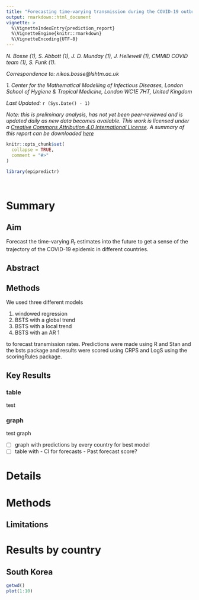 ```yaml
---
title: "Forecasting time-varying transmission during the COVID-19 outbreak"
output: rmarkdown::html_document
vignette: >
  %\VignetteIndexEntry{prediction_report}
  %\VignetteEngine{knitr::rmarkdown}
  %\VignetteEncoding{UTF-8}
---
```


*N. Bosse (1), S. Abbott (1), J. D. Munday (1), J. Hellewell (1), CMMID COVID team (1), S. Funk (1).*

*Correspondence to: nikos.bosse@lshtm.ac.uk* 

*1. Center for the Mathematical Modelling of Infectious Diseases, London School of Hygiene & Tropical Medicine, London WC1E 7HT, United Kingdom*

*Last Updated:* `r (Sys.Date() - 1)`

*Note: this is preliminary analysis, has not yet been peer-reviewed and is updated daily as new data becomes available. This work is licensed under a [Creative Commons Attribution 4.0 International License](https://creativecommons.org/licenses/by/4.0/). A summary of this report can be downloaded [here](https://cmmid.github.io/topics/covid19/current-patterns-transmission/reports/global-time-varying-transmission/summary.pdf)*




```r
knitr::opts_chunk$set(
  collapse = TRUE,
  comment = "#>"
)
```

```r
library(epipredictr)
```


```r


```

```r


```



# Summary
## Aim
Forecast the time-varying $R_t$ estimates into the future to get a sense of the trajectory of the COVID-19 epidemic in different countries. 

## Abstract

## Methods
We used three different models

1. windowed regression
2. BSTS with a global trend
3. BSTS with a local trend
4. BSTS with an AR 1

to forecast transmission rates. Predictions were made using R and Stan and the 
bsts package and results were scored using CRPS and LogS using the scoringRules 
package. 

## Key Results {.tabset}

### table
test

### graph
test graph

-	[ ] graph with predictions by every country for best model
-	[ ] table with 
		- CI for forecasts
		- Past forecast score? 



# Details 
# Methods {.tabset}
## Limitations

# Results by country {.tabset}

## South Korea







```r
getwd()
plot(1:10)


```

